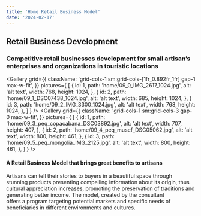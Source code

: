```yaml
---
title: 'Home Retail Business Model'
date: '2024-02-17'
---
```

## Retail Business Development
### Competitive retail businesses development for small artisan’s enterprises and organizations in touristic locations 
<Gallery
  grid={{
    className: 'grid-cols-1 sm:grid-cols-[1fr_0.892fr_1fr] gap-1 max-w-fit',
  }} 
  pictures={
    [
      {
        id: 1,
        path: 'home/09_0_IMG_2617_1024.jpg',
        alt: 'alt text',
        width: 768,
        height: 1024,
      },
      {
        id: 2,
        path: 'home/09_1_DSC07438_1024.jpg',
        alt: 'alt text',
        width: 685,
        height: 1024,
      },
      {
        id: 3,
        path: 'home/09_2_IMG_3300_1024.jpg',
        alt: 'alt text',
        width: 768,
        height: 1024,
      },
    ]
  }
/>
<Gallery
  grid={{
    className: 'grid-cols-1 sm:grid-cols-3 gap-0 max-w-fit',
  }} 
  pictures={
    [
      {
        id: 1,
        path: 'home/09_3_peq_copacabana_DSC03892.jpg',
        alt: 'alt text',
        width: 707,
        height: 407,
      },
      {
        id: 2,
        path: 'home/09_4_peq_musef_DSC05062.jpg',
        alt: 'alt text',
        width: 800,
        height: 461,
      },
      {
        id: 3,
        path: 'home/09_5_peq_mongolia_IMG_2125.jpg',
        alt: 'alt text',
        width: 800,
        height: 461,
      },
    ]
  }
/>
<DivContainer classAddition="sm:max-w-xl md:max-w-2xl	lg:max-w-3xl">
#### A Retail Business Model that brings great benefits to artisans

Artisans can tell their stories to buyers in a beautiful space through stunning products presenting compelling information about its origin, thus cultural appreciation increases, promoting the preservation of traditions and generating better income. The model, created by the consultant offers a program targeting potential markets and specific needs of beneficiaries in different environments and cultures.

<div className="text-center">
<ReadMore
  href='/business-development'
  linkText="Retail Business Development"
/>
</div>
</DivContainer>